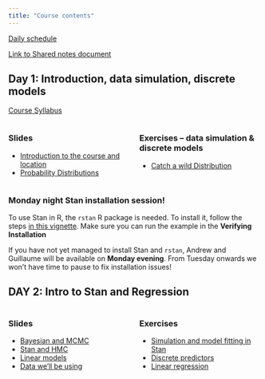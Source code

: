 ```yaml
---
title: "Course contents"
---
```


[Daily schedule](topics/schedule)

[Link to Shared notes document](https://docs.google.com/document/d/1NVsqYIkMEB7tPHKhiq6b75KaArL5OVNJvGWs47jMAo8/edit?usp=sharing)

## Day 1: Introduction, data simulation, discrete models

[Course Syllabus](PlanDeCoursBIO709.pdf)

:::: {.columns}

::: {.column width="50%"}

### Slides
* [Introduction to the course and location](slides/00_Introduction)
* [Probability Distributions](slides/02_5_Distribution)

:::

::: {.column width="50%"}

### Exercises -- data simulation & discrete models
* [Catch a wild Distribution](topics/00_distributions)

:::

::::

:::{.callout-important}
### Monday night Stan installation session! 
To use Stan in R, the `rstan` R package is needed. To install it, follow the steps [in this vignette](https://github.com/stan-dev/rstan/wiki/RStan-Getting-Started). Make sure you can run the example in the **Verifying Installation**

If you have not yet managed to install Stan and `rstan`, Andrew and Guillaume will be available on **Monday evening**. From Tuesday onwards we won't have time to pause to fix installation issues!
:::


## DAY 2: Intro to Stan and Regression

:::: {.columns}

::: {.column width="50%"}
### Slides
* [Bayesian and MCMC](slides/02_Bayesian)
* [Stan and HMC](slides/03_Stan)
* [Linear models](slides/04_Linear_model)
* [Data we'll be using](slides/01_Data)

:::

::: {.column width="50%"}
### Exercises
* [Simulation and model fitting in Stan](topics/01_simulation)
* [Discrete predictors](topics/discrete_predictor)
* [Linear regression](topics/02_regression)

:::

::::

<!--
## Day 3: Hierarchical models

:::: {.columns}

::: {.column width="50%"}
### Slides
* [Simple hierarchical models](slides/06_Simple_hierarchical_model)
* [Complex hierarchical models](slides/08_Complex_hierarchical_model)

:::

::: {.column width="50%"}
### Exercises

* [Intercept-Only Model (and tidybayes discussion)](topics/intercept_only)
* [Hierarchy on the intercept](topics/03_one_random_effect)
* [Hierarchy on the slope](topics/correlated_effects)

:::

::::

## Day 4: Constrained models: Gaussian processes

:::: {.columns}

::: {.column width="50%"}

* [Slides](slides/09_Gaussian_process)

:::

::: {.column width="50%"}
* [A Practical demonstration in Stan](topics/04_gp)
:::

::::
-->
